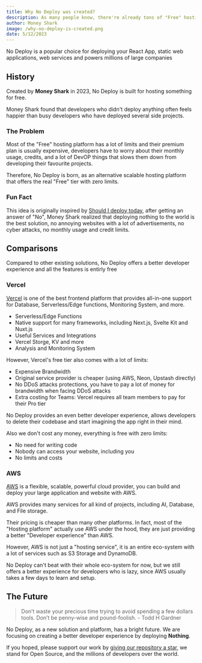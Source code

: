 ```yaml
---
title: Why No Deploy was created?
description: As many people know, there're already tons of "Free" hosting platform out there, what is the reason we created No Deploy?
author: Money Shark
image: /why-no-deploy-is-created.png
date: 5/12/2023
---
```


No Deploy is a popular choice for deploying your React App, static web applications, web services and powers millions of large companies

## History

Created by **Money Shark** in 2023, No Deploy is built for hosting something for free.

Money Shark found that developers who didn't deploy anything often feels happier than busy developers who have deployed several side projects.

### The Problem

Most of the "Free" hosting platform has a lot of limits and their premium plan is usually expensive, developers have to worry about their monthly usage, credits, and a lot of DevOP things that slows them down from developing their favourite projects.

Therefore, No Deploy is born, as an alternative scalable hosting platform that offers the real "Free" tier with zero limits.

### Fun Fact

This idea is originally inspired by [Should I deploy today](https://shouldideploy.today/), after getting an answer of "No", Money Shark realized that deploying nothing to the world is the best solution, no annoying websites with a lot of advertisements, no cyber attacks, no monthly usage and credit limits.

## Comparisons

Compared to other existing solutions, No Deploy offers a better developer experience and all the features is entirly free

### Vercel

[Vercel](https://vercel.com) is one of the best frontend platform that provides all-in-one support for Database, Serverless/Edge functions, Monitoring System, and more.

- Serverless/Edge Functions
- Native support for many frameworks, including Next.js, Svelte Kit and Nuxt.js
- Useful Services and Integrations
- Vercel Storge, KV and more
- Analysis and Monitoring System

However, Vercel's free tier also comes with a lot of limits:

- Expensive Brandwidth
- Original service provider is cheaper (using AWS, Neon, Upstash directly)
- No DDoS attacks protections, you have to pay a lot of money for brandwidth when facing DDoS attacks
- Extra costing for Teams: Vercel requires all team members to pay for their Pro tier

No Deploy provides an even better developer experience, allows developers to delete their codebase and start imagining the app right in their mind.

Also we don't cost any money, everything is free with zero limits:

- No need for writing code
- Nobody can access your website, including you
- No limits and costs

### AWS

[AWS](https://aws.amazon.com) is a flexible, scalable, powerful cloud provider, you can build and deploy your large application and website with AWS.

AWS provides many services for all kind of projects, including AI, Database, and File storage.

Their pricing is cheaper than many other platforms. In fact, most of the "Hosting platform" actually use AWS under the hood, they are just providing a better "Developer experience" than AWS.

However, AWS is not just a "hosting service", it is an entire eco-system with a lot of services such as S3 Storage and DynamoDB.

No Deploy can't beat with their whole eco-system for now, but we still offers a better experience for developers who is lazy, since AWS usually takes a few days to learn and setup.

## The Future

> Don’t waste your precious time trying to avoid spending a few dollars tools. Don’t be penny-wise and pound-foolish. - Todd H Gardner

No Deploy, as a new solution and platform, has a bright future. We are focusing on creating a better developer experience by deploying **Nothing**.

If you hoped, please support our work by [giving our repository a star](https://github.com/Suhaib3100/prodeploy-landing/), we stand for Open Source, and the millions of developers over the world.
